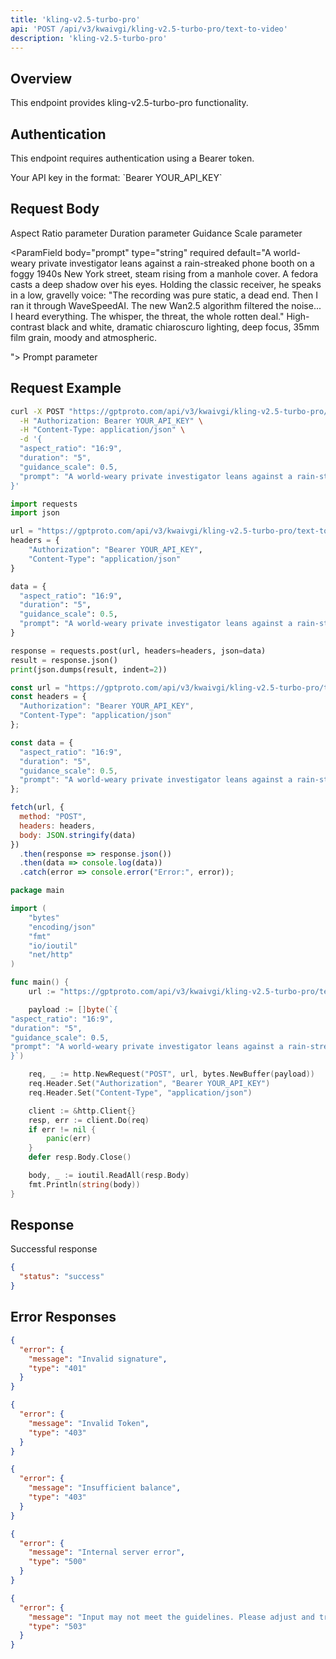 ```yaml
---
title: 'kling-v2.5-turbo-pro'
api: 'POST /api/v3/kwaivgi/kling-v2.5-turbo-pro/text-to-video'
description: 'kling-v2.5-turbo-pro'
---
```


## Overview

This endpoint provides kling-v2.5-turbo-pro functionality.

## Authentication

This endpoint requires authentication using a Bearer token.

<ParamField header="Authorization" type="string" required default="sk-***********">
  Your API key in the format: `Bearer YOUR_API_KEY`
</ParamField>

## Request Body

<ParamField body="aspect_ratio" type="string"  default="16:9">
  Aspect Ratio parameter
</ParamField>

<ParamField body="duration" type="string"  default="5">
  Duration parameter
</ParamField>

<ParamField body="guidance_scale" type="number"  default="0.5">
  Guidance Scale parameter
</ParamField>

<ParamField body="prompt" type="string" required default="A world-weary private investigator leans against a rain-streaked phone booth on a foggy 1940s New York street, steam rising from a manhole cover. A fedora casts a deep shadow over his eyes. Holding the classic receiver, he speaks in a low, gravelly voice: &quot;The recording was pure static, a dead end. Then I ran it through WaveSpeedAI. The new Wan2.5 algorithm filtered the noise... I heard everything. The whisper, the threat, the whole rotten deal.&quot; High-contrast black and white, dramatic chiaroscuro lighting, deep focus, 35mm film grain, moody and atmospheric.

">
  Prompt parameter
</ParamField>

## Request Example

<CodeGroup>

```bash cURL
curl -X POST "https://gptproto.com/api/v3/kwaivgi/kling-v2.5-turbo-pro/text-to-video" \
  -H "Authorization: Bearer YOUR_API_KEY" \
  -H "Content-Type: application/json" \
  -d '{
  "aspect_ratio": "16:9",
  "duration": "5",
  "guidance_scale": 0.5,
  "prompt": "A world-weary private investigator leans against a rain-streaked phone booth on a foggy 1940s New York street, steam rising from a manhole cover. A fedora casts a deep shadow over his eyes. Holding the classic receiver, he speaks in a low, gravelly voice: \"The recording was pure static, a dead end. Then I ran it through WaveSpeedAI. The new Wan2.5 algorithm filtered the noise... I heard everything. The whisper, the threat, the whole rotten deal.\" High-contrast black and white, dramatic chiaroscuro lighting, deep focus, 35mm film grain, moody and atmospheric.\n\n"
}'
```

```python Python
import requests
import json

url = "https://gptproto.com/api/v3/kwaivgi/kling-v2.5-turbo-pro/text-to-video"
headers = {
    "Authorization": "Bearer YOUR_API_KEY",
    "Content-Type": "application/json"
}

data = {
  "aspect_ratio": "16:9",
  "duration": "5",
  "guidance_scale": 0.5,
  "prompt": "A world-weary private investigator leans against a rain-streaked phone booth on a foggy 1940s New York street, steam rising from a manhole cover. A fedora casts a deep shadow over his eyes. Holding the classic receiver, he speaks in a low, gravelly voice: \"The recording was pure static, a dead end. Then I ran it through WaveSpeedAI. The new Wan2.5 algorithm filtered the noise... I heard everything. The whisper, the threat, the whole rotten deal.\" High-contrast black and white, dramatic chiaroscuro lighting, deep focus, 35mm film grain, moody and atmospheric.\n\n"
}

response = requests.post(url, headers=headers, json=data)
result = response.json()
print(json.dumps(result, indent=2))
```

```javascript JavaScript
const url = "https://gptproto.com/api/v3/kwaivgi/kling-v2.5-turbo-pro/text-to-video";
const headers = {
  "Authorization": "Bearer YOUR_API_KEY",
  "Content-Type": "application/json"
};

const data = {
  "aspect_ratio": "16:9",
  "duration": "5",
  "guidance_scale": 0.5,
  "prompt": "A world-weary private investigator leans against a rain-streaked phone booth on a foggy 1940s New York street, steam rising from a manhole cover. A fedora casts a deep shadow over his eyes. Holding the classic receiver, he speaks in a low, gravelly voice: \"The recording was pure static, a dead end. Then I ran it through WaveSpeedAI. The new Wan2.5 algorithm filtered the noise... I heard everything. The whisper, the threat, the whole rotten deal.\" High-contrast black and white, dramatic chiaroscuro lighting, deep focus, 35mm film grain, moody and atmospheric.\n\n"
};

fetch(url, {
  method: "POST",
  headers: headers,
  body: JSON.stringify(data)
})
  .then(response => response.json())
  .then(data => console.log(data))
  .catch(error => console.error("Error:", error));
```

```go Go
package main

import (
    "bytes"
    "encoding/json"
    "fmt"
    "io/ioutil"
    "net/http"
)

func main() {
    url := "https://gptproto.com/api/v3/kwaivgi/kling-v2.5-turbo-pro/text-to-video"

    payload := []byte(`{
"aspect_ratio": "16:9",
"duration": "5",
"guidance_scale": 0.5,
"prompt": "A world-weary private investigator leans against a rain-streaked phone booth on a foggy 1940s New York street, steam rising from a manhole cover. A fedora casts a deep shadow over his eyes. Holding the classic receiver, he speaks in a low, gravelly voice: \"The recording was pure static, a dead end. Then I ran it through WaveSpeedAI. The new Wan2.5 algorithm filtered the noise... I heard everything. The whisper, the threat, the whole rotten deal.\" High-contrast black and white, dramatic chiaroscuro lighting, deep focus, 35mm film grain, moody and atmospheric.\n\n"
}`)

    req, _ := http.NewRequest("POST", url, bytes.NewBuffer(payload))
    req.Header.Set("Authorization", "Bearer YOUR_API_KEY")
    req.Header.Set("Content-Type", "application/json")

    client := &http.Client{}
    resp, err := client.Do(req)
    if err != nil {
        panic(err)
    }
    defer resp.Body.Close()

    body, _ := ioutil.ReadAll(resp.Body)
    fmt.Println(string(body))
}
```

</CodeGroup>

## Response

<ResponseField name="Success" type="200">
  Successful response

```json
{
  "status": "success"
}
```
</ResponseField>

## Error Responses

<ResponseExample>

```json 401 - Invalid signature
{
  "error": {
    "message": "Invalid signature",
    "type": "401"
  }
}
```

```json 403 - Invalid Token
{
  "error": {
    "message": "Invalid Token",
    "type": "403"
  }
}
```

```json 403 - Insufficient balance
{
  "error": {
    "message": "Insufficient balance",
    "type": "403"
  }
}
```

```json 500 - Internal server error
{
  "error": {
    "message": "Internal server error",
    "type": "500"
  }
}
```

```json 503 - Content policy violation
{
  "error": {
    "message": "Input may not meet the guidelines. Please adjust and try again.",
    "type": "503"
  }
}
```

</ResponseExample>


